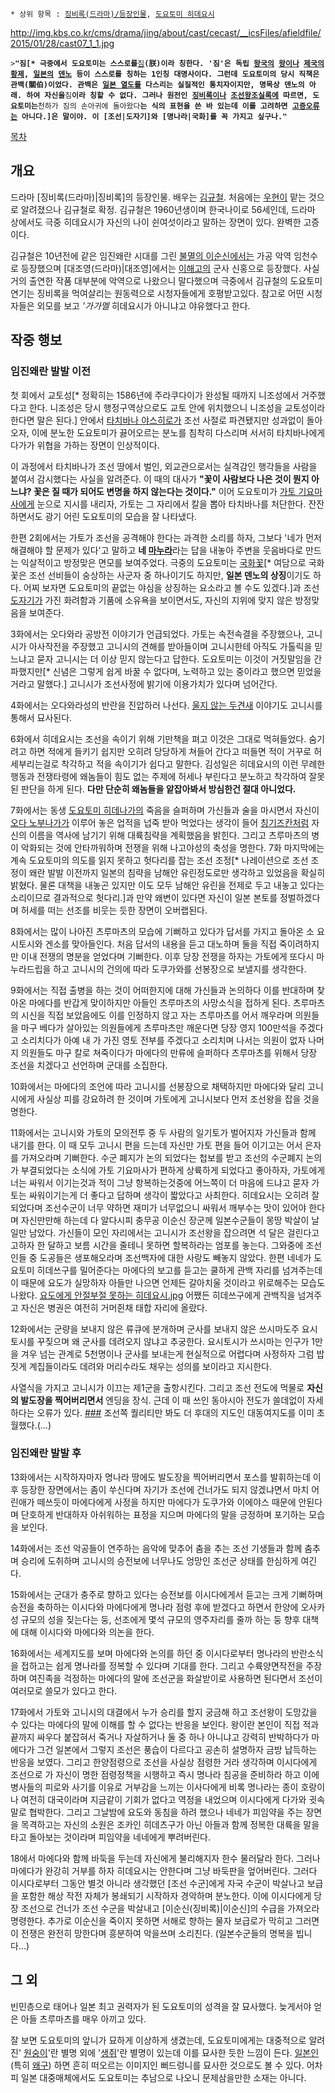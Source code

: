
 * 상위 항목 : [[징비록(드라마)/등장인물]], [[도요토미 히데요시]]

http://img.kbs.co.kr/cms/drama/jing/about/cast/cecast/__icsFiles/afieldfile/2015/01/28/cast07_1_1.jpg
 >'''"짐[* 극중에서 도요토미는 스스로를 '''[[짐]]'''(朕)이라 칭한다. '짐'은 독립 [[왕국]]의 [[왕]]이나 [[제국]]의 [[황제]], [[일본]]의 [[덴노]] 등이 스스로를 칭하는 1인칭 대명사이다. 그런데 도요토미의 당시 직책은 관백(關伯)이었다. 관백은 [[일본 열도]]를 다스리는 실질적인 통치자이지만, 명목상 덴노의 아래. 하여 자신을 '''짐'''이라 칭할 수 없다. 그러나 원전인 [[징비록]]이나 [[조선왕조실록]]에 따르면, 도요토미는 '''천하가 짐의 손아귀에 돌아왔다'''는 식의 표현을 쓴 바 있는데 이를 고려하면 [[고증오류]]는 아니다.]은 말이야. 이 [조선|도자기]와 [명나라|국화]를 꼭 가지고 싶구나."'''

[[목차]]

== 개요 ==
드라마 [징비록(드라마)|징비록]의 등장인물. 배우는 [[김규철]].
처음에는 [[우현(배우)|우현]]이 맡는 것으로 알려졌으나 김규철로 확정. 김규철은 1960년생이며 한국나이로 56세인데, 드라마 상에서도 극중 히데요시가 자신의 나이 쉰여섯이라고 말하는 장면이 있다. 완벽한 고증이다.

김규철은 10년전에 같은 임진왜란 시대를 그린 [[불멸의 이순신]]에서는 가공 악역 임천수로 등장했으며 [대조영(드라마)|대조영]에서는 [[이해고]]의 군사 신홍으로 등장했다. 사실 거의 출연한 작품 대부분에 악역으로 나왔으니 말다했으며 극중에서 김규철의 도요토미 연기는 징비록을 먹여살리는 원동력으로 시청자들에게 호평받고있다. 참고로 어떤 시청자들은 외모를 보고 '''가가멜'' 히데요시가 아니냐고 야유했다고 한다.

== 작중 행보 ==
=== 임진왜란 발발 이전 ===
첫 회에서 교토성[* 정확히는 1586년에 주라쿠다이가 완성될 때까지 니조성에서 거주했다고 한다. 니조성은 당시 행정구역상으로도 교토 안에 위치했으니 니조성을 교토성이라 한다면 말은 된다.] 안에서 [[타치바나 야스히로]]가 조선 사절로 파견됐지만 성과없이 돌아오자, 이에 분노한 도요토미가 끓어오르는 분노를 침착히 다스리며 서서히 타치바나에게 다가가 위협을 가하는 장면이 인상적이다. 

이 과정에서 타치바나가 조선 땅에서 벌인, 외교관으로서는 실격감인 행각들을 사람을 붙여서 감시했다는 사실을 알려준다. 이 때의 대사가 '''"꽃이 사람보다 나은 것이 뭔지 아느냐? 꽃은 질 때가 되어도 변명을 하지 않는다는 것이다."''' 이어 도요토미가 [[가토 기요마사]]에게 눈으로 지시를 내리자, 가토는 그 자리에서 칼을 뽑아 타치바나를 처단한다. 잔잔하면서도 광기 어린 도요토미의 모습을 잘 나타냈다. 

한편 2회에서는 가토가 조선을 공격해야 한다는 과격한 소리를 하자, 그보다 '네가 먼저 해결해야 할 문제가 있다'고 말하고 '''네 [[마누라]]'''라는 답을 내놓아 주변을 웃음바다로 만드는 익살적이고 방정맞은 면모를 보여주었다. 극중의 도요토미는 [[국화]]꽃[* 여담으로 국화꽃은 조선 선비들이 숭상하는 사군자 중 하나이기도 하지만, '''일본 덴노의 상징'''이기도 하다. 어찌 보자면 도요토미의 끝없는 야심을 상징하는 요소라고 볼 수도 있겠다.]과 조선 [[도자기]]가 가진 화려함과 기품에 소유욕을 보이면서도, 자신의 지위에 맞지 않은 방정맞음을 보여준다. 

3화에서는 오다와라 공방전 이야기가 언급되었다. 가토는 속전속결을 주장했으나, 고니시가 아사작전을 주장했고 고니시의 견해를 받아들이며 고니시한테 아직도 가톨릭을 믿느냐고 묻자 고니시는 더 이상 믿지 않는다고 답한다. 도요토미는 이것이 거짓말임을 간파했지만[* 신념은 그렇게 쉽게 바꿀 수 없다며, 노력하고 있는 중이라고 했으면 믿었을 거라고 말했다.] 고니시가 조선사정에 밝기에 이용가치가 있다며 넘어간다. 

4화에서는 오다와라성의 반란을 진압하러 나선다. [[울지 않는 두견새]] 이야기도 고니시를 통해서 묘사된다. 

6화에서 히데요시는 조선을 속이기 위해 기만책을 펴고 이것은 그대로 먹혀들었다. 숨기려고 하면 적에게 들키기 쉽지만 오히려 당당하게 쳐들어 간다고 떠들면 적이 거꾸로 허세부리는걸로 착각하고 적을 속이기가 쉽다고 말한다. 김성일은 히데요시의 이런 무례한 행동과 전쟁타령에 왜놈들이 힘도 없는 주제에 허세나 부린다고 분노하고 착각하여 잘못된 판단을 하게 된다. '''다만 단순히 왜놈들을 앝잡아봐서 방심한건 절대 아니었다.'''

7화에서는 동생 [[도요토미 히데나가]]의 죽음을 슬퍼하며 가신들과 술을 마시면서 자신이 [[오다 노부나가]]가 이루어 놓은 업적을 넙죽 받아 먹었다는 생각이 들어 [[칭기즈칸]]처럼 자신의 이름을 역사에 남기기 위해 대륙침략을 계획했음을 밝힌다. 그리고 츠루마츠의 병이 악화되는 것에 안타까워하며 전쟁을 위해 나고야성의 축성을 명한다. 7화 마지막에는 계속 도요토미의 의도를 읽지 못하고 헛다리를 잡는 조선 조정[* 나레이션으로 조선 조정이 왜란 발발 이전까지 일본의 침략을 남해안 유린정도로만 생각하고 있었음을 확실히 밝혔다. 물론 대책을 내놓곤 있지만 이도 모두 남해안 유린을 전제로 두고 내놓고 있다는 소리이므로 결과적으로 헛다리.]과 만약 왜변이 있다면 자신이 일본 본토를 정벌하겠다며 허세를 떠는 선조를 비웃는 듯한 장면이 오버랩된다.

8화에서는 많이 나아진 츠루마츠의 모습에 기뻐하고 있다가 답서를 가지고 돌아온 소 요시토시와 겐소를 맞아들인다. 처음 답서의 내용을 듣고 대노하며 둘을 직접 죽이려하지만 이내 전쟁의 명분을 얻었다며 기뻐한다. 이후 당장 전쟁을 하자는 가토에게 또다시 마누라드립을 하고 고니시의 건의에 따라 도쿠가와를 선봉장으로 보낼지를 생각한다. 

9화에서는 직접 출병을 하는 것이 어떠한지에 대해 가신들과 논의하다 이를 반대하며 찾아온 마에다를 반갑게 맞이하지만 아들인 츠루마츠의 사망소식을 접하게 된다. 츠루마츠의 시신을 직접 보았음에도 이를 인정하지 않고 자는 츠루마츠를 어서 깨우라며 의원들을 마구 베다가 살아있는 의원들에게 츠루마츠만 깨운다면 당장 영지 100만석을 주겠다고 소리치다가 아예 내 가 가진 영토 전부를 주겠다고 소리치며 나서는 의원이 없자 나머지 의원들도 마구 칼로 쳐죽이다가 마에다의 만류에 슬퍼하다 츠루마츠를 위해서 당장 조선을 치겠다고 선언하며 군대를 소집한다.  

10화에서는 마에다의 조언에 따라 고니시를 선봉장으로 채택하지만 마에다와 달리 고니시에게 사실상 피를 강요하려 한 것이며 가토에게 고니시보다 먼저 조선왕을 잡을 것을 명한다. 

11화에서는 고니시와 가토의 모의전투 중 두 사람의 일기토가 벌어지자 가신들과 함께 내기를 한다. 이 때 모두 고니시 편을 드는데 자신만 가토 편을 들어 이기고는 어서 은자를 가져오라며 기뻐한다. 수군 폐지가 논의 되었다는 첩보를 받고 조선의 수군폐지 논의가 부결되었다는 소식에 가토 기요마사가 편하게 상륙하게 되었다고 좋아하자, 가토에게 너는 싸워서 이기는것과 적이 그냥 항복하는것중에 어느쪽이 더 마음에 드냐고 묻자 가토는 싸워이기는게 더 좋다고 답하며 생각이 짧았다고 사최한다. 히데요시는 오히려 잘 되었다며 조선수군이 너무 약하면 재미가 너무없으니 싸워서 깨부수는 맛이 있어야 한다며 자신만만해 하는데 다 알다시피 충무공 이순신 장군께 일본수군들이 몽땅 박살이 날일만 남았다.  가신들이 모인 자리에서는 고니시가 조선왕을 잡으려면 석 달은 걸린다고 고하자 한 달하고 보름 시간을 줄테니 못하면 할복하라는 엄포를 놓는다. 그와중에 조선인들 중 도공들은 생포해오라며 조선백자에 대한 사랑도 빼놓지 않았다. 한편 네네가 도요토미 히데쓰구를 밀어준다는 마에다의 보고를 듣고는 쿨하게 관백 자리를 넘겨주는데 이 때문에 요도가 실망하자 아들만 나으면 언제든 갈아치울 것이라고 위로해주는 모습도 나왔다. [http://gall.dcinside.com/jing/6109 요도에게 안절부절 못하는 히데요시.jpg] 어쨌든 히데쓰구에게 관백직을 넘겨주고 자신은 병권은 여전히 거머쥔채 태합 자리에 올랐다. 

12화에서는 군량을 보내지 않은 류큐에 분개하며 군사를 보내지 않은 쓰시마도주 요시토시를 꾸짖으며 왜 군사를 데려오지 않냐고 추궁한다. 요시토시가 쓰시마는 인구가 1만을 겨우 넘는 관계로 5천명이나 군사를 보내는게 현실적으로 어렵다며 사정하자 그럼 밥짓게 계집들이라도 데려와 머리수라도 채우는 성의를 보이라고 지시한다. 

사열식을 가지고 고니시가 이끄는 제1군을 출항시킨다. 그리고 조선 전도에 먹물로 '''자신의 발도장을 찍어버리면서''' 엔딩을 장식. 근데 이 때 쓰인 동아시아 전도가 쓸데없이 자세하다는 오류가 있다. [http://gall.dcinside.com/board/view/?id=jing&no=6763&exception_mode=best ###] 조선쪽 퀄리티만 봐도 더 후대의 지도인 대동여지도를 이미 초월했다.(...)

=== 임진왜란 발발 후 ===
13화에서는 시작하자마자 명나라 땅에도 발도장을 찍어버리면서 포스를 발휘하는데 이후 등장한 장면에서는 좀이 쑤신다며 자기가 조선에 건너가도 되지 않겠냐면서 마치 어린애가 떼쓰듯이 마에다에게 사정을 하지만 마에다가 도쿠가와 이에야스 때문에 안된다며 단호하게 반대하자 아쉬워하는 표정을 지으며 마에다의 말을 긍정하며 포기하는 모습을 보인다. 

14화에서는 조선 악공들이 연주하는 음악에 맞추어 춤을 추는 조선 기생들과 함께 춤추며 승리에 도취하며 고니시의 승전보에 너무나도 엉망인 조선군 상태를 한심하게 여긴다. 

15화에서는 군대가 충주로 향하고 있다는 승전보를 이시다에게서 듣고는 크게 기뻐하며 승전을 축하하는 이시다와 마에다에게 명나라 점령 후에 받겠다고 하면서 한양에 오사카 성 규모의 성을 짖는다는 둥, 선조에게 몇석 규모의 영주자리를 줄까 하는 둥 향후 대책에 대해 이시다와 마에다와 의논을 한다. 

16화에서는 세계지도를 보며 마에다와 논의를 하던 중 이시다로부터 명나라의 반란소식을 접하고는 쉽게 명나라를 정복할 수 있다며 기대를 한다. 그리고 수륙양면작전을 주장하며 여진족을 걱정하는 마에다의 말에 조선군을 화살받이로 사용하면 된다면서 조선이 여러모로 쓸모가 있다고 한다.

17화에서 가토와 고니시의 대결에서 누가 승리를 할지 궁금해 하고 조선왕이 도망갔을 수 있다는 마에다의 말에 이해를 할 수 없다는 반응을 보인다. 왕이란 본인이 직접 적과 끝까지 싸우다 붙잡혀서 죽거나 자살하거나 둘 중 하나 아니냐고 강력히 반박하다가 마에다가 그건 일본에서 그렇지 조선은 풍습이 다르다고 공손히 설명하자 금방 납득하는 반응을 보였다. 그리고 한양점령으로 조선을 사실상 점령한 거라 생각하며 이시다에게 조선으로 가 자신이 명한 점령정책을 시행하고 즉시 명나라 침공을 준비하라 하고 이에 병사들의 피로와 사기를 이유로 거부감을 느끼는 이사다에게 비록 명나라는 종이 호랑이나 여전히 대국이라며 지금같이 기회가 없다고 역정을 내었으며 이시다에게 다가와 귓속말로 협박한다. 그리고 그날밤에 요도와 동침을 하려 했으나 네네가 피임약을 주는 장면을 목격하고는 자신의 소원은 조카인 히데츠구가 아닌 아들과 함께 정복한 대륙을 말을 타고 돌아보는 것이라며 피임약을 네네에게 뿌려버린다.

18에서 마에다와 함께 바둑을 두는데 자신에게 불리해지자 한수 물러달라 한다. 그러나 마에다가 완강히 거부를 하자 히데요시는 안한다며 그냥 바둑판을 엎어버린다. 그러다 이시다로부터 그동안 별것 아니라 생각했던 [조선 수군]에게 자국 수군이 박살나고 보급을 포함한 해상 작전 자체가 봉쇄되기 시작하자 경악하며 분노한다. 이에 이시다에게 당장 조선으로 건너가 조선 수군을 박살내고 [이순신(징비록)|이순신]의 수급을 가져오라 명령한다. 추가로 이순신을 죽이지 못하면 서해로 향하는 물자 보급로가 막히고 그러면 이 전쟁은 완전히 망한다며 흥분하여 악을쓰며 소리친다. (일본수군들의 명복을 빕니다...) 

== 그 외 ==
빈민층으로 태어나 일본 최고 권력자가 된 도요토미의 성격을 잘 묘사했다. 늦게서야 얻은 아들 츠루마츠를 매우 아끼고 있다.

잘 보면 도요토미의 앞니가 묘하게 이상하게 생겼는데, 도요토미에게는 대중적으로 알려진' [[원숭이]]'란 별명 외에 '[[생쥐]]'란 별명이 있는데 이를 묘사한 듯한 느낌이 든다. [[일본인]](특히 [[왜구]]) 하면 흔히 떠오르는 이미지인 뻐드렁니를 묘사한 것으로도 볼 수 있다. 어차피 일본 대중매체에서도 도요토미는 추남으로 나오니 문제삼을만한 소재는 아니다.
